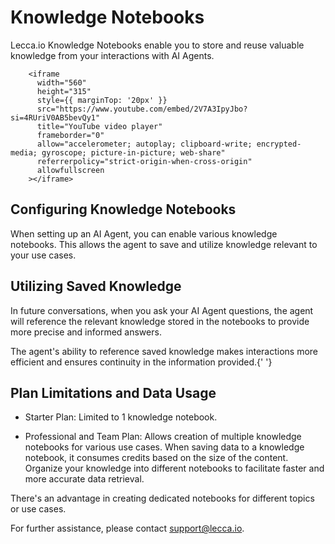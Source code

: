 
# Knowledge Notebooks

Lecca.io Knowledge Notebooks enable you to store and reuse valuable knowledge from your interactions with AI Agents.

        <iframe
          width="560"
          height="315"
          style={{ marginTop: '20px' }}
          src="https://www.youtube.com/embed/2V7A3IpyJbo?si=4RUriV0AB5bevQy1"
          title="YouTube video player"
          frameborder="0"
          allow="accelerometer; autoplay; clipboard-write; encrypted-media; gyroscope; picture-in-picture; web-share"
          referrerpolicy="strict-origin-when-cross-origin"
          allowfullscreen
        ></iframe>

## Configuring Knowledge Notebooks

When setting up an AI Agent, you can enable various knowledge notebooks. This allows the agent to save and utilize knowledge relevant to your use cases.

## Utilizing Saved Knowledge

In future conversations, when you ask your AI Agent questions, the agent will reference the relevant knowledge stored in the notebooks to provide more precise and informed answers.

<Callout type="info">
  The agent's ability to reference saved knowledge makes interactions more
  efficient and ensures continuity in the information provided.{' '}
</Callout>

## Plan Limitations and Data Usage

- Starter Plan: Limited to 1 knowledge notebook.

- Professional and Team Plan: Allows creation of multiple knowledge notebooks for various use cases. When
  saving data to a knowledge notebook, it consumes credits based on the size of the
  content. Organize your knowledge into different notebooks to facilitate faster and
  more accurate data retrieval.

<Callout>
  There's an advantage in creating dedicated notebooks for different topics or
  use cases.
</Callout>

For further assistance, please contact support@lecca.io.

